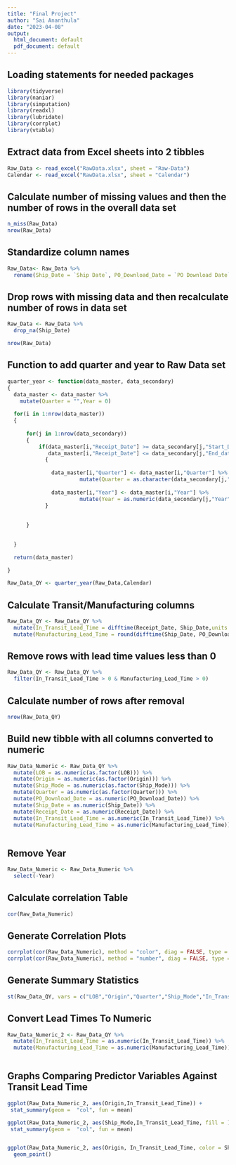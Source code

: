 ---
title: "Final Project"
author: "Sai Ananthula"
date: "2023-04-08"
output:
  html_document: default
  pdf_document: default
---


## Loading statements for needed packages
```{r echo=TRUE}
library(tidyverse)
library(naniar)
library(simputation)
library(readxl)
library(lubridate)
library(corrplot)
library(vtable)
```



## Extract data from Excel sheets into 2 tibbles
```{r}
Raw_Data <- read_excel("RawData.xlsx", sheet = "Raw-Data")
Calendar <- read_excel("RawData.xlsx", sheet = "Calendar")
```


## Calculate number of missing values and then the number of rows in the overall data set
```{r}
n_miss(Raw_Data)
nrow(Raw_Data)
```


## Standardize column names
```{r}

Raw_Data<- Raw_Data %>%
  rename(Ship_Date = `Ship Date`, PO_Download_Date = `PO Download Date`, Ship_Date = `Ship Date`, Receipt_Date = `Receipt Date`, Ship_Mode = `Ship Mode`)

```


## Drop rows with missing data and then recalculate number of rows in data set
```{r}
Raw_Data <- Raw_Data %>%
  drop_na(Ship_Date)

nrow(Raw_Data)
```

## Function to add quarter and year to Raw Data set
```{r}

quarter_year <- function(data_master, data_secondary)
{
  data_master <- data_master %>%
    mutate(Quarter = "",Year = 0)
  
  for(i in 1:nrow(data_master)) 
  {
    
      for(j in 1:nrow(data_secondary))
      {
          if(data_master[i,"Receipt_Date"] >= data_secondary[j,"Start_Date"] &      
             data_master[i,"Receipt_Date"] <= data_secondary[j,"End_date"] ) 
            {
              
              data_master[i,"Quarter"] <- data_master[i,"Quarter"] %>%
                       mutate(Quarter = as.character(data_secondary[j,"Quarter"]))
              
              data_master[i,"Year"] <- data_master[i,"Year"] %>%
                       mutate(Year = as.numeric(data_secondary[j,"Year"]))
            }
            
            
      }
    

  }
  
  return(data_master)
  
}

Raw_Data_QY <- quarter_year(Raw_Data,Calendar)

```


## Calculate Transit/Manufacturing columns
```{r}
Raw_Data_QY <- Raw_Data_QY %>%
  mutate(In_Transit_Lead_Time = difftime(Receipt_Date, Ship_Date,units = "days" )) %>%
  mutate(Manufacturing_Lead_Time = round(difftime(Ship_Date, PO_Download_Date,units = "days" )))
```
## Remove rows with lead time values less than 0
```{r}
Raw_Data_QY <- Raw_Data_QY %>%
  filter(In_Transit_Lead_Time > 0 & Manufacturing_Lead_Time > 0)
```

## Calculate number of rows after removal
```{r}

nrow(Raw_Data_QY)
```

## Build new tibble with all columns converted to numeric
```{r}
Raw_Data_Numeric <- Raw_Data_QY %>% 
  mutate(LOB = as.numeric(as.factor(LOB))) %>%
  mutate(Origin = as.numeric(as.factor(Origin))) %>%
  mutate(Ship_Mode = as.numeric(as.factor(Ship_Mode))) %>%
  mutate(Quarter = as.numeric(as.factor(Quarter))) %>%
  mutate(PO_Download_Date = as.numeric(PO_Download_Date)) %>%
  mutate(Ship_Date = as.numeric(Ship_Date)) %>%
  mutate(Receipt_Date = as.numeric(Receipt_Date)) %>%
  mutate(In_Transit_Lead_Time = as.numeric(In_Transit_Lead_Time)) %>%
  mutate(Manufacturing_Lead_Time = as.numeric(Manufacturing_Lead_Time))
  
```


## Remove Year
```{r}
Raw_Data_Numeric <- Raw_Data_Numeric %>%
  select(-Year)
```



## Calculate correlation Table
```{r}
cor(Raw_Data_Numeric)
```

## Generate Correlation Plots
```{r}
corrplot(cor(Raw_Data_Numeric), method = "color", diag = FALSE, type = "lower")
corrplot(cor(Raw_Data_Numeric), method = "number", diag = FALSE, type = "lower")
```

## Generate Summary Statistics
```{r}
st(Raw_Data_QY, vars = c("LOB","Origin","Quarter","Ship_Mode","In_Transit_Lead_Time","Manufacturing_Lead_Time") )
```

## Convert Lead Times To Numeric
```{r}
Raw_Data_Numeric_2 <- Raw_Data_QY %>% 
  mutate(In_Transit_Lead_Time = as.numeric(In_Transit_Lead_Time)) %>%
  mutate(Manufacturing_Lead_Time = as.numeric(Manufacturing_Lead_Time))
  
```

## Graphs Comparing Predictor Variables Against Transit Lead Time
```{r}

ggplot(Raw_Data_Numeric_2, aes(Origin,In_Transit_Lead_Time)) +
 stat_summary(geom =  "col", fun = mean) 

ggplot(Raw_Data_Numeric_2, aes(Ship_Mode,In_Transit_Lead_Time, fill = )) +
 stat_summary(geom =  "col", fun = mean)


ggplot(Raw_Data_Numeric_2, aes(Origin, In_Transit_Lead_Time, color = Ship_Mode)) +
  geom_point()
```



